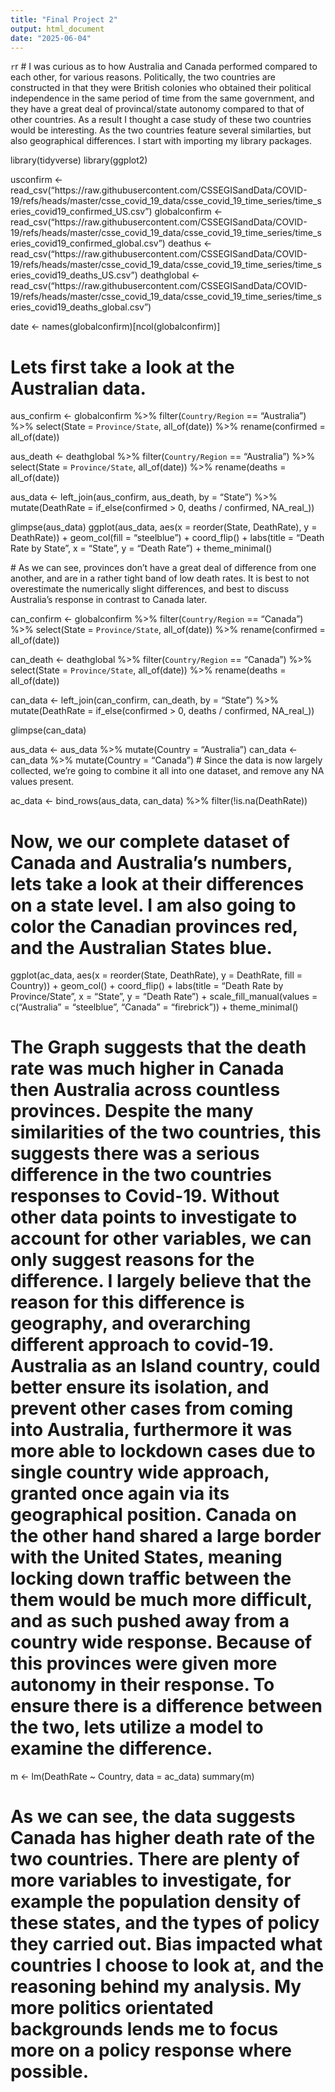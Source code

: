 ---
title: "Final Project 2"
output: html_document
date: "2025-06-04"
---
```r
```{r message=FALSE, warning=FALSE}
# I was curious as to how Australia and Canada performed compared to each other, for various reasons. Politically, the two countries are constructed in that they were British colonies who obtained their political independence in the same period of time from the same government, and they have a great deal of provincal/state autonomy compared to that of other countries. As a result I thought a case study of these two countries would be interesting. As the two countries feature several similarties, but also geographical differences. I start with importing my library packages. 

library(tidyverse)
library(ggplot2)

usconfirm <- read_csv("https://raw.githubusercontent.com/CSSEGISandData/COVID-19/refs/heads/master/csse_covid_19_data/csse_covid_19_time_series/time_series_covid19_confirmed_US.csv")
globalconfirm <- read_csv("https://raw.githubusercontent.com/CSSEGISandData/COVID-19/refs/heads/master/csse_covid_19_data/csse_covid_19_time_series/time_series_covid19_confirmed_global.csv")
deathus <- read_csv("https://raw.githubusercontent.com/CSSEGISandData/COVID-19/refs/heads/master/csse_covid_19_data/csse_covid_19_time_series/time_series_covid19_deaths_US.csv")
deathglobal <- read_csv("https://raw.githubusercontent.com/CSSEGISandData/COVID-19/refs/heads/master/csse_covid_19_data/csse_covid_19_time_series/time_series_covid19_deaths_global.csv")

date <- names(globalconfirm)[ncol(globalconfirm)]

# Lets first take a look at the Australian data.

aus_confirm <- globalconfirm %>%
  filter(`Country/Region` == "Australia") %>%
  select(State = `Province/State`, all_of(date)) %>%
  rename(confirmed = all_of(date))

aus_death <- deathglobal %>%
  filter(`Country/Region` == "Australia") %>%
  select(State = `Province/State`, all_of(date)) %>%
  rename(deaths = all_of(date))
  
aus_data <- left_join(aus_confirm, aus_death, by = "State") %>%
  mutate(DeathRate = if_else(confirmed > 0, deaths / confirmed, NA_real_))
  
glimpse(aus_data)
ggplot(aus_data, aes(x = reorder(State, DeathRate), y = DeathRate)) + geom_col(fill = "steelblue") + coord_flip() + 
labs(title = "Death Rate by State",
  x = "State",
  y = "Death Rate") + theme_minimal()
  
  # As we can see, provinces don't have a great deal of difference from one another, and are in a rather tight band of low death rates. It is best to not overestimate the numerically slight differences, and best to discuss Australia's response in contrast to Canada later. 
  
  
can_confirm <- globalconfirm %>%
  filter(`Country/Region` == "Canada") %>%
  select(State = `Province/State`, all_of(date)) %>%
  rename(confirmed = all_of(date))

can_death <- deathglobal %>%
  filter(`Country/Region` == "Canada") %>%
  select(State = `Province/State`, all_of(date)) %>%
  rename(deaths = all_of(date))
  
can_data <- left_join(can_confirm, can_death, by = "State") %>%
  mutate(DeathRate = if_else(confirmed > 0, deaths / confirmed, NA_real_))
  
glimpse(can_data)

aus_data <- aus_data %>% mutate(Country = "Australia")
can_data <- can_data %>% mutate(Country = "Canada")
# Since the data is now largely collected, we're going to combine it all into one dataset, and remove any NA values present.

ac_data <- bind_rows(aus_data, can_data) %>%
  filter(!is.na(DeathRate)) 
  
# Now, we our complete dataset of Canada and Australia's numbers, lets take a look at their differences on a state level. I am also going to color the Canadian provinces red, and the Australian States blue.

ggplot(ac_data, aes(x = reorder(State, DeathRate), y = DeathRate, fill = Country)) + geom_col() + coord_flip() + 
labs(title = "Death Rate by Province/State",
  x = "State",
  y = "Death Rate") + scale_fill_manual(values = c("Australia" = "steelblue", "Canada" = "firebrick")) + theme_minimal()
  
# The Graph suggests that the death rate was much higher in Canada then Australia across countless provinces. Despite the many similarities of the two countries, this suggests there was a serious difference in the two countries responses to Covid-19. Without other data points to investigate to account for other variables, we can only suggest reasons for the difference. I largely believe that the reason for this difference is geography, and overarching different approach to covid-19. Australia as an Island country, could better ensure its isolation, and prevent other cases from coming into Australia, furthermore it was more able to lockdown cases due to single country wide approach, granted once again via its geographical position. Canada on the other hand shared a large border with the United States, meaning locking down traffic between the them would be much more difficult, and as such pushed away from a country wide response. Because of this provinces were given more autonomy in their response. To ensure there is a difference between the two, lets utilize a model to examine the difference.
  
m <- lm(DeathRate ~ Country, data = ac_data)
summary(m)

# As we can see, the data suggests Canada has higher death rate of the two countries. There are plenty of more variables to investigate, for example the population density of these states, and the types of policy they carried out. Bias impacted what countries I choose to look at, and the reasoning behind my analysis. My more politics orientated backgrounds lends me to focus more on a policy response where possible. 